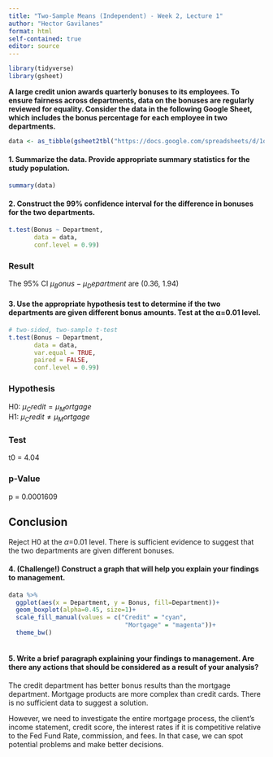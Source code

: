 ```yaml
---
title: "Two-Sample Means (Independent) - Week 2, Lecture 1"
author: "Hector Gavilanes"
format: html
self-contained: true
editor: source
---
```


```r
library(tidyverse)
library(gsheet)
```

**A large credit union awards quarterly bonuses to its employees. To ensure fairness across departments, data on the bonuses are regularly reviewed for equality. Consider the data in the following Google Sheet, which includes the bonus percentage for each employee in two departments.**

```r
data <- as_tibble(gsheet2tbl("https://docs.google.com/spreadsheets/d/1q0Ouhr6hGBDp-5oyQuYGcsWTLrsayywVHJS7o17Sm6Y/edit?usp=sharing"))
```

#### 1. Summarize the data. Provide appropriate summary statistics for the study population.

```r
summary(data)
```

#### 2. Construct the 99% confidence interval for the difference in bonuses for the two departments.

```r
t.test(Bonus ~ Department, 
       data = data,
       conf.level = 0.99)
```

### Result
The 95% CI $\mu_Bonus - \mu_Department$ are (0.36, 1.94)

#### 3. Use the appropriate hypothesis test to determine if the two departments are given different bonus amounts. Test at the &alpha;=0.01 level.

```r
# two-sided, two-sample t-test
t.test(Bonus ~ Department, 
       data = data,
       var.equal = TRUE,
       paired = FALSE,
       conf.level = 0.99)
```

### Hypothesis
H0: $\mu_Credit = \mu_Mortgage$\
H1: $\mu_Credit \ne \mu_Mortgage$\

### Test
t0 = 4.04

### p-Value
p = 0.0001609

## Conclusion
Reject H0 at the $\alpha$=0.01 level. There is sufficient evidence to suggest that the two departments are given different bonuses.


#### 4. (Challenge!) Construct a graph that will help you explain your findings to management.

```r
data %>% 
  ggplot(aes(x = Department, y = Bonus, fill=Department))+
  geom_boxplot(alpha=0.45, size=1)+
  scale_fill_manual(values = c("Credit" = "cyan",
                                "Mortgage" = "magenta"))+
  theme_bw()
  
```

#### 5. Write a brief paragraph explaining your findings to management. Are there any actions that should be considered as a result of your analysis?

The credit department has better bonus results than the mortgage department.
Mortgage products are more complex than credit cards. There is no sufficient data to suggest a solution. 

However, we need to investigate the entire mortgage process, the client's income statement, credit score, the interest rates if it is competitive relative to the Fed Fund Rate, commission, and fees.
In that case, we can spot potential problems and make better decisions. 







